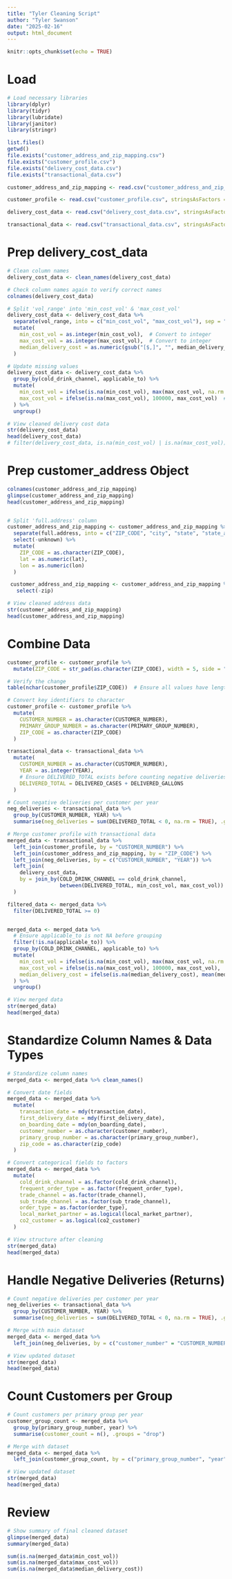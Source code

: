---
title: "Tyler Cleaning Script"
author: "Tyler Swanson"
date: "2025-02-16"
output: html_document
---

```{r setup, include=FALSE}
knitr::opts_chunk$set(echo = TRUE)
```

# Load
```{r}

# Load necessary libraries
library(dplyr)
library(tidyr)
library(lubridate)
library(janitor)
library(stringr)

list.files()
getwd()
file.exists("customer_address_and_zip_mapping.csv")
file.exists("customer_profile.csv")
file.exists("delivery_cost_data.csv")
file.exists("transactional_data.csv")

customer_address_and_zip_mapping <- read.csv("customer_address_and_zip_mapping.csv", stringsAsFactors = FALSE)

customer_profile <- read.csv("customer_profile.csv", stringsAsFactors = FALSE)

delivery_cost_data <- read.csv("delivery_cost_data.csv", stringsAsFactors = FALSE)

transactional_data <- read.csv("transactional_data.csv", stringsAsFactors = FALSE)

```


# Prep delivery_cost_data 
```{r delivery_cost_data}


# Clean column names
delivery_cost_data <- clean_names(delivery_cost_data)

# Check column names again to verify correct names
colnames(delivery_cost_data)

# Split 'vol_range' into 'min_cost_vol' & 'max_cost_vol'
delivery_cost_data <- delivery_cost_data %>%
  separate(vol_range, into = c("min_cost_vol", "max_cost_vol"), sep = " - ", fill = "right", extra = "drop") %>%
  mutate(
    min_cost_vol = as.integer(min_cost_vol),  # Convert to integer
    max_cost_vol = as.integer(max_cost_vol),  # Convert to integer
    median_delivery_cost = as.numeric(gsub("[$,]", "", median_delivery_cost))  # Clean currency symbols
  )

# Update missing values
delivery_cost_data <- delivery_cost_data %>%
  group_by(cold_drink_channel, applicable_to) %>%
  mutate(
    min_cost_vol = ifelse(is.na(min_cost_vol), max(max_cost_vol, na.rm = TRUE) + 1, min_cost_vol),  # Set min to max + 1
    max_cost_vol = ifelse(is.na(max_cost_vol), 100000, max_cost_vol)  # Set max to 100,000
  ) %>%
  ungroup()

# View cleaned delivery cost data
str(delivery_cost_data)
head(delivery_cost_data)
# filter(delivery_cost_data, is.na(min_cost_vol) | is.na(max_cost_vol))
```




# Prep customer_address Object
```{r Prep customer_address Object}

colnames(customer_address_and_zip_mapping)
glimpse(customer_address_and_zip_mapping)
head(customer_address_and_zip_mapping)


# Split 'full.address' column
customer_address_and_zip_mapping <- customer_address_and_zip_mapping %>%
  separate(full.address, into = c("ZIP_CODE", "city", "state", "state_abbr", "county", "unknown", "lat", "lon"), sep = ",", extra = "drop") %>%
  select(-unknown) %>%
  mutate(
    ZIP_CODE = as.character(ZIP_CODE),
    lat = as.numeric(lat),
    lon = as.numeric(lon)
  )

 customer_address_and_zip_mapping <- customer_address_and_zip_mapping %>%
   select(-zip)

# View cleaned address data
str(customer_address_and_zip_mapping)
head(customer_address_and_zip_mapping)

```


# Combine Data
```{r Combine Data}


customer_profile <- customer_profile %>%
  mutate(ZIP_CODE = str_pad(as.character(ZIP_CODE), width = 5, side = "left", pad = "0"))

# Verify the change
table(nchar(customer_profile$ZIP_CODE))  # Ensure all values have length 5

# Convert key identifiers to character
customer_profile <- customer_profile %>%
  mutate(
    CUSTOMER_NUMBER = as.character(CUSTOMER_NUMBER),
    PRIMARY_GROUP_NUMBER = as.character(PRIMARY_GROUP_NUMBER),
    ZIP_CODE = as.character(ZIP_CODE)
  )

transactional_data <- transactional_data %>%
  mutate(
    CUSTOMER_NUMBER = as.character(CUSTOMER_NUMBER),
    YEAR = as.integer(YEAR),
    # Ensure DELIVERED_TOTAL exists before counting negative deliveries
    DELIVERED_TOTAL = DELIVERED_CASES + DELIVERED_GALLONS
  )

# Count negative deliveries per customer per year
neg_deliveries <- transactional_data %>%
  group_by(CUSTOMER_NUMBER, YEAR) %>%
  summarise(neg_deliveries = sum(DELIVERED_TOTAL < 0, na.rm = TRUE), .groups = "drop")

# Merge customer profile with transactional data
merged_data <- transactional_data %>%
  left_join(customer_profile, by = "CUSTOMER_NUMBER") %>%
  left_join(customer_address_and_zip_mapping, by = "ZIP_CODE") %>%
  left_join(neg_deliveries, by = c("CUSTOMER_NUMBER", "YEAR")) %>%
  left_join(
    delivery_cost_data, 
    by = join_by(COLD_DRINK_CHANNEL == cold_drink_channel, 
                 between(DELIVERED_TOTAL, min_cost_vol, max_cost_vol))
  )

filtered_data <- merged_data %>% 
  filter(DELIVERED_TOTAL >= 0)


merged_data <- merged_data %>%
  # Ensure applicable_to is not NA before grouping
  filter(!is.na(applicable_to)) %>%
  group_by(COLD_DRINK_CHANNEL, applicable_to) %>%
  mutate(
    min_cost_vol = ifelse(is.na(min_cost_vol), max(max_cost_vol, na.rm = TRUE) + 1, min_cost_vol),
    max_cost_vol = ifelse(is.na(max_cost_vol), 100000, max_cost_vol),
    median_delivery_cost = ifelse(is.na(median_delivery_cost), mean(median_delivery_cost, na.rm = TRUE), median_delivery_cost)
  ) %>%
  ungroup()

# View merged data
str(merged_data)
head(merged_data)

```




# Standardize Column Names & Data Types
```{r Standardize Column Names & Data Types}

# Standardize column names
merged_data <- merged_data %>% clean_names()

# Convert date fields
merged_data <- merged_data %>%
  mutate(
    transaction_date = mdy(transaction_date),
    first_delivery_date = mdy(first_delivery_date),
    on_boarding_date = mdy(on_boarding_date),
    customer_number = as.character(customer_number),
    primary_group_number = as.character(primary_group_number),
    zip_code = as.character(zip_code)
  )

# Convert categorical fields to factors
merged_data <- merged_data %>%
  mutate(
    cold_drink_channel = as.factor(cold_drink_channel),
    frequent_order_type = as.factor(frequent_order_type),
    trade_channel = as.factor(trade_channel),
    sub_trade_channel = as.factor(sub_trade_channel),
    order_type = as.factor(order_type),
    local_market_partner = as.logical(local_market_partner),
    co2_customer = as.logical(co2_customer)
  )

# View structure after cleaning
str(merged_data)
head(merged_data)


```



# Handle Negative Deliveries (Returns)
```{r Negative Deliveries}
# Count negative deliveries per customer per year
neg_deliveries <- transactional_data %>%
  group_by(CUSTOMER_NUMBER, YEAR) %>%
  summarise(neg_deliveries = sum(DELIVERED_TOTAL < 0, na.rm = TRUE), .groups = "drop")

# Merge with main dataset
merged_data <- merged_data %>%
  left_join(neg_deliveries, by = c("customer_number" = "CUSTOMER_NUMBER", "year" = "YEAR"))

# View updated dataset
str(merged_data)
head(merged_data)


```
 

# Count Customers per Group
```{r Count Customers per Group}
# Count customers per primary group per year
customer_group_count <- merged_data %>%
  group_by(primary_group_number, year) %>%
  summarise(customer_count = n(), .groups = "drop")

# Merge with dataset
merged_data <- merged_data %>%
  left_join(customer_group_count, by = c("primary_group_number", "year"))

# View updated dataset
str(merged_data)
head(merged_data)

```


# Review
```{r Review}
# Show summary of final cleaned dataset
glimpse(merged_data)
summary(merged_data)

sum(is.na(merged_data$min_cost_vol))  
sum(is.na(merged_data$max_cost_vol))  
sum(is.na(merged_data$median_delivery_cost))  


```

